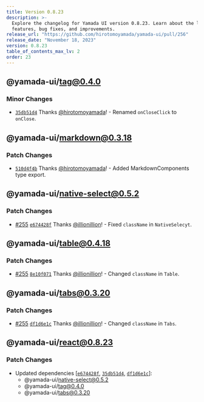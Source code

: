 ```yaml
---
title: Version 0.8.23
description: >-
  Explore the changelog for Yamada UI version 0.8.23. Learn about the latest
  features, bug fixes, and improvements.
release_url: "https://github.com/hirotomoyamada/yamada-ui/pull/256"
release_date: "November 18, 2023"
version: 0.8.23
table_of_contents_max_lv: 2
order: 23
---
```


## @yamada-ui/tag@0.4.0

### Minor Changes

- [`35db51d4`](https://github.com/hirotomoyamada/yamada-ui/commit/35db51d46357372ac0211fc255f65ab138afca25) Thanks [@hirotomoyamada](https://github.com/hirotomoyamada)! - Renamed `onCloseClick` to `onClose`.

## @yamada-ui/markdown@0.3.18

### Patch Changes

- [`510d4f4b`](https://github.com/hirotomoyamada/yamada-ui/commit/510d4f4b18d3538ebfa9a0f8ec4c947fa7a60a7e) Thanks [@hirotomoyamada](https://github.com/hirotomoyamada)! - Added MarkdownComponents type export.

## @yamada-ui/native-select@0.5.2

### Patch Changes

- [#255](https://github.com/hirotomoyamada/yamada-ui/pull/255) [`e674428f`](https://github.com/hirotomoyamada/yamada-ui/commit/e674428f4eab657331190aa0bb0b500f8ccd6abb) Thanks [@illionillion](https://github.com/illionillion)! - Fixed `className` in `NativeSelecyt`.

## @yamada-ui/table@0.4.18

### Patch Changes

- [#255](https://github.com/hirotomoyamada/yamada-ui/pull/255) [`8e10f071`](https://github.com/hirotomoyamada/yamada-ui/commit/8e10f0714021eff5d809e974244d0baed0b046d6) Thanks [@illionillion](https://github.com/illionillion)! - Changed `className` in `Table`.

## @yamada-ui/tabs@0.3.20

### Patch Changes

- [#255](https://github.com/hirotomoyamada/yamada-ui/pull/255) [`df1d6e1c`](https://github.com/hirotomoyamada/yamada-ui/commit/df1d6e1c333ce1ac911268c8df88cd5600881d92) Thanks [@illionillion](https://github.com/illionillion)! - Changed `className` in `Tabs`.

## @yamada-ui/react@0.8.23

### Patch Changes

- Updated dependencies \[[`e674428f`](https://github.com/hirotomoyamada/yamada-ui/commit/e674428f4eab657331190aa0bb0b500f8ccd6abb), [`35db51d4`](https://github.com/hirotomoyamada/yamada-ui/commit/35db51d46357372ac0211fc255f65ab138afca25), [`df1d6e1c`](https://github.com/hirotomoyamada/yamada-ui/commit/df1d6e1c333ce1ac911268c8df88cd5600881d92)]:
  - @yamada-ui/native-select@0.5.2
  - @yamada-ui/tag@0.4.0
  - @yamada-ui/tabs@0.3.20
